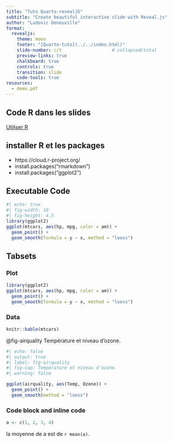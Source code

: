 ```yaml
---
title: "Tuto Quarto-revealJS"
subtitle: "Create beautiful interactive slide with Reveal.js"
author: "Ludovic Deneuville"
format:
  revealjs:
    theme: moon
    footer: "[Quarto-tuto](../../index.html)"
    slide-number: c/t                   # collapsed/total
    preview-links: true
    chalkboard: true
    controls: true
    transition: slide
    code-tools: true
resources:
  - demo.pdf
---
```



## Code R dans les slides

[Utiliser R](https://quarto.org/docs/computations/r.html){.external target="_blank"}


## installer R et les packages

- https://cloud.r-project.org/
- install.packages("rmarkdown")
- install.packages("ggplot2")


## Executable Code

```r
#| echo: true
#| fig-width: 10
#| fig-height: 4.5
library(ggplot2)
ggplot(mtcars, aes(hp, mpg, color = am)) +
  geom_point() +
  geom_smooth(formula = y ~ x, method = "loess")
```

## Tabsets {.smaller .scrollable transition="slide"}

::: panel-tabset
### Plot

```r
library(ggplot2)
ggplot(mtcars, aes(hp, mpg, color = am)) +
  geom_point() +
  geom_smooth(formula = y ~ x, method = "loess")
```

### Data

```r
knitr::kable(mtcars)
```
:::



@fig-airquality Température et niveau d'ozone.

```r
#| echo: false
#| output: true
#| label: fig-airquality
#| fig-cap: Température et niveau d'ozone.
#| warning: false

ggplot(airquality, aes(Temp, Ozone)) + 
  geom_point() + 
  geom_smooth(method = "loess")
```

### Code block and inline code

```r
a <- c(1, 2, 3, 4)
```

la moyenne de a est de `r mean(a)`.